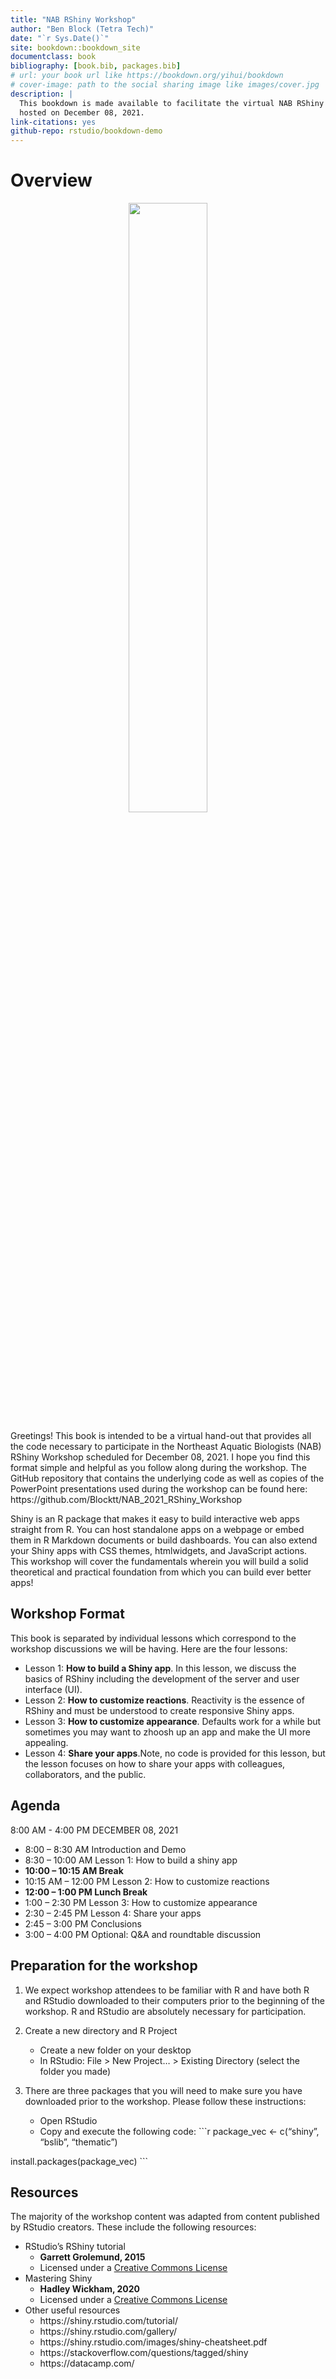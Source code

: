 ```yaml
--- 
title: "NAB RShiny Workshop"
author: "Ben Block (Tetra Tech)"
date: "`r Sys.Date()`"
site: bookdown::bookdown_site
documentclass: book
bibliography: [book.bib, packages.bib]
# url: your book url like https://bookdown.org/yihui/bookdown
# cover-image: path to the social sharing image like images/cover.jpg
description: |
  This bookdown is made available to facilitate the virtual NAB RShiny Workshop
  hosted on December 08, 2021.
link-citations: yes
github-repo: rstudio/bookdown-demo
---
```


# Overview

<center>
![](www/Logos.png){width=50%}
</center>

Greetings! This book is intended to be a virtual hand-out that provides all the code necessary to participate in the Northeast Aquatic Biologists (NAB) RShiny Workshop scheduled for December 08, 2021. I hope you find this format simple and helpful as you follow along during the workshop. The GitHub repository that contains the underlying code as well as copies of the PowerPoint presentations used during the workshop can be found here: https://github.com/Blocktt/NAB_2021_RShiny_Workshop

Shiny is an R package that makes it easy to build interactive web apps straight from R. You can host standalone apps on a webpage or embed them in R Markdown documents or build dashboards. You can also extend your Shiny apps with CSS themes, htmlwidgets, and JavaScript actions. This workshop will cover the fundamentals wherein you will build a solid theoretical and practical foundation from which you can build ever better apps!

## Workshop Format

This book is separated by individual lessons which correspond to the workshop discussions we will be having. Here are the four lessons:

* Lesson 1: **How to build a Shiny app**. In this lesson, we discuss the basics of RShiny including the development of the server and user interface (UI).
* Lesson 2: **How to customize reactions**. Reactivity is the essence of RShiny and must be understood to create responsive Shiny apps.
* Lesson 3: **How to customize appearance**. Defaults work for a while but sometimes you may want to zhoosh up an app and make the UI more appealing.
* Lesson 4: **Share your apps**.Note, no code is provided for this lesson, but the lesson focuses on how to share your apps with colleagues, collaborators, and the public.

## Agenda
8:00 AM - 4:00 PM DECEMBER 08, 2021

* 8:00 – 8:30 AM Introduction and Demo
* 8:30 – 10:00 AM	Lesson 1: How to build a shiny app
* **10:00 – 10:15 AM Break**
* 10:15 AM – 12:00 PM Lesson 2: How to customize reactions
* **12:00  – 1:00 PM Lunch Break**
* 1:00 – 2:30 PM Lesson 3: How to customize appearance
* 2:30 – 2:45 PM Lesson 4: Share your apps
* 2:45 – 3:00 PM Conclusions
* 3:00 – 4:00 PM Optional: Q&A and roundtable discussion

## Preparation for the workshop
1. We expect workshop attendees to be familiar with R and have both R and RStudio downloaded to their computers prior to the beginning of the workshop. R and RStudio are absolutely necessary for participation.

2. Create a new directory and R Project
    + Create a new folder on your desktop
    + In RStudio: File > New Project... > Existing Directory (select the folder you made)
3. There are three packages that you will need to make sure you have downloaded prior to the workshop. Please follow these instructions:
    + Open RStudio
    + Copy and execute the following code:
```r
package_vec <- c("shiny", "bslib", "thematic")

install.packages(package_vec)
```

## Resources
The majority of the workshop content was adapted from content published by RStudio creators. These include the following resources:

* RStudio's RShiny tutorial
    + **Garrett Grolemund, 2015**
    + Licensed under a [Creative Commons License](https://creativecommons.org/licenses/by-nc/3.0/us/)
* Mastering Shiny
    + **Hadley Wickham, 2020**
    + Licensed under a [Creative Commons License](https://creativecommons.org/licenses/by-nc-nd/4.0/)
* Other useful resources
    + https://shiny.rstudio.com/tutorial/
    + https://shiny.rstudio.com/gallery/
    + https://shiny.rstudio.com/images/shiny-cheatsheet.pdf
    + https://stackoverflow.com/questions/tagged/shiny
    + https://datacamp.com/


